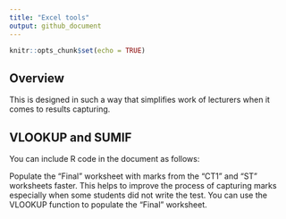 ```yaml
---
title: "Excel tools"
output: github_document
---
```


```r
knitr::opts_chunk$set(echo = TRUE)
```

## Overview

This is designed in such a way that simplifies work of lecturers when it comes to results capturing.

## VLOOKUP and SUMIF

You can include R code in the document as follows:

Populate the "Final" worksheet with marks from the "CT1" and "ST" worksheets faster. This helps to improve the process of capturing marks especially when some students did not write the test. You can use the VLOOKUP function to populate the "Final" worksheet.				
